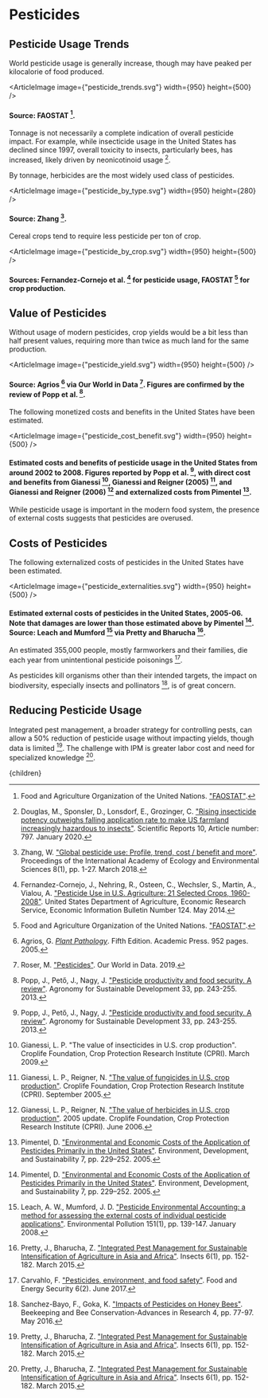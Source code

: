 


# Pesticides

## Pesticide Usage Trends
World pesticide usage is generally increase, though may have peaked per kilocalorie of food produced.

<ArticleImage image={"pesticide_trends.svg"} width={950} height={500} />
#### Source: FAOSTAT [^5].

Tonnage is not necessarily a complete indication of overall pesticide impact. For example, while insecticide usage in the United States has declined since 1997, overall toxicity to insects, particularly bees, has increased, likely driven by neonicotinoid usage [^3].

By tonnage, herbicides are the most widely used class of pesticides.

<ArticleImage image={"pesticide_by_type.svg"} width={950} height={280} />
#### Source: Zhang [^15].

Cereal crops tend to require less pesticide per ton of crop.

<ArticleImage image={"pesticide_by_crop.svg"} width={950} height={500} />
#### Sources: Fernandez-Cornejo et al. [^4] for pesticide usage, FAOSTAT [^5] for crop production.

## Value of Pesticides
Without usage of modern pesticides, crop yields would be a bit less than half present values, requiring more than twice as much land for the same production.

<ArticleImage image={"pesticide_yield.svg"} width={950} height={500} />
#### Source: Agrios [^1] via Our World in Data [^13]. Figures are confirmed by the review of Popp et al. [^11].

The following monetized costs and benefits in the United States have been estimated.

<ArticleImage image={"pesticide_cost_benefit.svg"} width={950} height={500} />
#### Estimated costs and benefits of pesticide usage in the United States from around 2002 to 2008. Figures reported by Popp et al. [^11], with direct cost and benefits from Gianessi [^6], Gianessi and Reigner (2005) [^7], and Gianessi and Reigner (2006) [^8] and externalized costs from Pimentel [^10].

While pesticide usage is important in the modern food system, the presence of external costs suggests that pesticides are overused.

## Costs of Pesticides
The following externalized costs of pesticides in the United States have been estimated.

<ArticleImage image={"pesticide_externalities.svg"} width={950} height={500} />
#### Estimated external costs of pesticides in the United States, 2005-06. Note that damages are lower than those estimated above by Pimentel [^10]. Source: Leach and Mumford [^9] via Pretty and Bharucha [^12].

An estimated 355,000 people, mostly farmworkers and their families, die each year from unintentional pesticide poisonings [^2].

As pesticides kill organisms other than their intended targets, the impact on biodiversity, especially insects and pollinators [^14], is of great concern.

<PesticideTaxSolution />

## Reducing Pesticide Usage
Integrated pest management, a broader strategy for controlling pests, can allow a 50% reduction of pesticide usage without impacting yields, though data is limited [^12]. The challenge with IPM is greater labor cost and need for specialized knowledge [^12].

<IntegratedPestManagementSolution />

[^1]: Agrios, G. [*Plant Pathology*](https://www.elsevier.com/books/plant-pathology/agrios/978-0-08-047378-9). Fifth Edition. Academic Press. 952 pages. 2005.

[^2]: Carvahlo, F. ["Pesticides, environment, and food safety"](https://onlinelibrary.wiley.com/doi/full/10.1002/fes3.108). Food and Energy Security 6(2). June 2017.

[^3]: Douglas, M., Sponsler, D., Lonsdorf, E., Grozinger, C. ["Rising insecticide potency outweighs falling application rate to make US farmland increasingly hazardous to insects"](https://www.nature.com/articles/s41598-019-57225-w). Scientific Reports 10, Article number: 797. January 2020.

[^4]: Fernandez-Cornejo, J., Nehring, R., Osteen, C., Wechsler, S., Martin, A., Vialou, A. ["Pesticide Use in U.S. Agriculture: 21 Selected Crops, 1960-2008"](https://www.ers.usda.gov/publications/pub-details/?pubid=43855). United States Department of Agriculture, Economic Research Service, Economic Information Bulletin Number 124. May 2014.

[^5]: Food and Agriculture Organization of the United Nations. ["FAOSTAT"](http://www.fao.org/faostat/en/#data).

[^6]: Gianessi, L. P. "The value of insecticides in U.S. crop production". Croplife Foundation, Crop Protection Research Institute (CPRI). March 2009.

[^7]: Gianessi, L. P., Reigner, N. ["The value of fungicides in U.S. crop production"](https://croplifefoundation.files.wordpress.com/2012/07/completed-fungicide-report.pdf). Croplife Foundation, Crop Protection Research Institute (CPRI). September 2005.

[^8]: Gianessi, L. P., Reigner, N. ["The value of herbicides in U.S. crop production"](https://www.jstor.org/stable/4495894?seq=1). 2005 update. Croplife Foundation, Crop Protection Research Institute (CPRI). June 2006.

[^9]: Leach, A. W., Mumford, J. D. ["Pesticide Environmental Accounting: a method for assessing the external costs of individual pesticide applications"](https://pubmed.ncbi.nlm.nih.gov/17604888/). Environmental Pollution 151(1), pp. 139-147. January 2008.

[^10]: Pimentel, D. ["Environmental and Economic Costs of the Application of Pesticides Primarily in the United States"](https://link.springer.com/article/10.1007/s10668-005-7314-2). Environment, Development, and Sustainability 7, pp. 229–252. 2005.

[^11]: Popp, J., Pető, J., Nagy, J. ["Pesticide productivity and food security. A review"](https://link.springer.com/article/10.1007/s13593-012-0105-x). Agronomy for Sustainable Development 33, pp. 243-255. 2013.

[^12]: Pretty, J., Bharucha, Z. ["Integrated Pest Management for Sustainable Intensification of Agriculture in Asia and Africa"](https://www.ncbi.nlm.nih.gov/pmc/articles/PMC4553536/). Insects 6(1), pp. 152-182. March 2015.

[^13]: Roser, M. ["Pesticides"](https://ourworldindata.org/pesticides). Our World in Data. 2019.

[^14]: Sanchez-Bayo, F., Goka, K. ["Impacts of Pesticides on Honey Bees"](https://www.intechopen.com/books/beekeeping-and-bee-conservation-advances-in-research/impacts-of-pesticides-on-honey-bees). Beekeeping and Bee Conservation-Advances in Research 4, pp. 77-97. May 2016.

[^15]: Zhang, W. ["Global pesticide use: Profile, trend, cost / benefit and more"](http://www.iaees.org/publications/journals/piaees/articles/2018-8(1)/global-pesticide-use-Profile-trend-cost-benefit.pdf). Proceedings of the International Academy of Ecology and Environmental Sciences 8(1), pp. 1-27. March 2018.

  <Article 
    focusAreaUrl={focusAreaUrl} 
    hierarchy={hierarchy} 
    site={site}
  >
    {children}
  </Article>